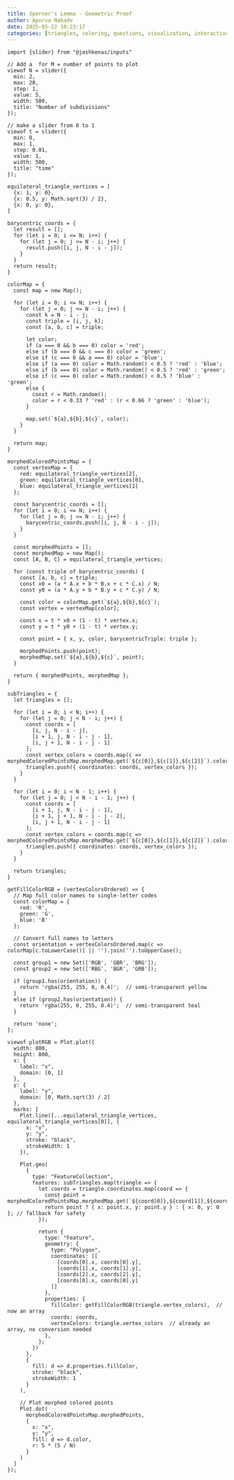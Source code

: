 ```yaml
---
title: Sperner's Lemma - Geometric Proof
author: Apurva Nakade
date: 2025-05-22 10:23:17
categories: [triangles, coloring, questions, visualization, interactive, observablejs]
---
```


```ojs
import {slider} from "@jashkenas/inputs"

// Add a  for M = number of points to plot
viewof N = slider({
  min: 2,
  max: 20,
  step: 1,
  value: 5,
  width: 500,
  title: "Number of subdivisions"
});
```

```ojs
// make a slider from 0 to 1
viewof t = slider({
  min: 0,
  max: 1,
  step: 0.01,
  value: 1,
  width: 500,
  title: "time"
});
```

```ojs
equilateral_triangle_vertices = [
  {x: 1, y: 0},
  {x: 0.5, y: Math.sqrt(3) / 2},
  {x: 0, y: 0},
]
```

```ojs
barycentric_coords = {
  let result = [];
  for (let i = 0; i <= N; i++) {
    for (let j = 0; j <= N - i; j++) {
      result.push([i, j, N - i - j]);
    }
  }
  return result;
}
```

```ojs
colorMap = {
  const map = new Map();

  for (let i = 0; i <= N; i++) {
    for (let j = 0; j <= N - i; j++) {
      const k = N - i - j;
      const triple = [i, j, k];
      const [a, b, c] = triple;

      let color;
      if (a === 0 && b === 0) color = 'red';
      else if (b === 0 && c === 0) color = 'green';
      else if (c === 0 && a === 0) color = 'blue';
      else if (a === 0) color = Math.random() < 0.5 ? 'red' : 'blue';
      else if (b === 0) color = Math.random() < 0.5 ? 'red' : 'green';
      else if (c === 0) color = Math.random() < 0.5 ? 'blue' : 'green';
      else {
        const r = Math.random();
        color = r < 0.33 ? 'red' : (r < 0.66 ? 'green' : 'blue');
      }

      map.set(`${a},${b},${c}`, color);
    }
  }

  return map;
}
```

```ojs
morphedColoredPointsMap = {
  const vertexMap = {
    red: equilateral_triangle_vertices[2],
    green: equilateral_triangle_vertices[0],
    blue: equilateral_triangle_vertices[1]
  };

  const barycentric_coords = [];
  for (let i = 0; i <= N; i++) {
    for (let j = 0; j <= N - i; j++) {
      barycentric_coords.push([i, j, N - i - j]);
    }
  }

  const morphedPoints = [];
  const morphedMap = new Map();
  const [A, B, C] = equilateral_triangle_vertices;

  for (const triple of barycentric_coords) {
    const [a, b, c] = triple;
    const x0 = (a * A.x + b * B.x + c * C.x) / N;
    const y0 = (a * A.y + b * B.y + c * C.y) / N;

    const color = colorMap.get(`${a},${b},${c}`);
    const vertex = vertexMap[color];

    const x = t * x0 + (1 - t) * vertex.x;
    const y = t * y0 + (1 - t) * vertex.y;

    const point = { x, y, color, barycentricTriple: triple };

    morphedPoints.push(point);
    morphedMap.set(`${a},${b},${c}`, point);
  }

  return { morphedPoints, morphedMap };
}
```

```ojs
subTriangles = {
  let triangles = [];

  for (let i = 0; i < N; i++) {
    for (let j = 0; j < N - i; j++) {
      const coords = [
        [i, j, N - i - j],
        [i + 1, j, N - i - j - 1],
        [i, j + 1, N - i - j - 1]
      ];
      const vertex_colors = coords.map(c => morphedColoredPointsMap.morphedMap.get(`${c[0]},${c[1]},${c[2]}`).color);
      triangles.push({ coordinates: coords, vertex_colors });
    }
  }

  for (let i = 0; i < N - 1; i++) {
    for (let j = 0; j < N - i - 1; j++) {
      const coords = [
        [i + 1, j, N - i - j - 1],
        [i + 1, j + 1, N - i - j - 2],
        [i, j + 1, N - i - j - 1]
      ];
      const vertex_colors = coords.map(c => morphedColoredPointsMap.morphedMap.get(`${c[0]},${c[1]},${c[2]}`).color);
      triangles.push({ coordinates: coords, vertex_colors });
    }
  }

  return triangles;
}
```

```ojs
getFillColorRGB = (vertexColorsOrdered) => {
  // Map full color names to single-letter codes
  const colorMap = {
    red: 'R',
    green: 'G',
    blue: 'B'
  };

  // Convert full names to letters
  const orientation = vertexColorsOrdered.map(c => colorMap[c.toLowerCase()] || '').join('').toUpperCase();

  const group1 = new Set(['RGB', 'GBR', 'BRG']);
  const group2 = new Set(['RBG', 'BGR', 'GRB']);

  if (group1.has(orientation)) {
    return 'rgba(255, 255, 0, 0.4)';  // semi-transparent yellow
  } 
  else if (group2.has(orientation)) {
    return 'rgba(255, 0, 255, 0.4)';  // semi-transparent teal
  }

  return 'none';
};
```

```ojs
viewof plotRGB = Plot.plot({
  width: 800,
  height: 800,
  x: {
    label: "x",
    domain: [0, 1]
  },
  y: {
    label: "y",
    domain: [0, Math.sqrt(3) / 2]
  },
  marks: [
    Plot.line([...equilateral_triangle_vertices, equilateral_triangle_vertices[0]], {
      x: "x",
      y: "y",
      stroke: "black",
      strokeWidth: 1
    }),

    Plot.geo(
      {
        type: "FeatureCollection",
        features: subTriangles.map(triangle => {
          let coords = triangle.coordinates.map(coord => {
            const point = morphedColoredPointsMap.morphedMap.get(`${coord[0]},${coord[1]},${coord[2]}`);
            return point ? { x: point.x, y: point.y } : { x: 0, y: 0 }; // fallback for safety
          });

          return {
            type: "Feature",
            geometry: {
              type: "Polygon",
              coordinates: [[
                [coords[0].x, coords[0].y],
                [coords[1].x, coords[1].y],
                [coords[2].x, coords[2].y],
                [coords[0].x, coords[0].y]
              ]]
            },
            properties: {
              fillColor: getFillColorRGB(triangle.vertex_colors),  // now an array
              coords: coords,
              vertexColors: triangle.vertex_colors  // already an array, no conversion needed
            },
          };
        })
      },
      {
        fill: d => d.properties.fillColor,
        stroke: "black",
        strokeWidth: 1
      }
    ),

    // Plot morphed colored points
    Plot.dot(
      morphedColoredPointsMap.morphedPoints,
      {
        x: "x",
        y: "y",
        fill: d => d.color,
        r: 5 * (5 / N)
      }
    )
  ]
});
```